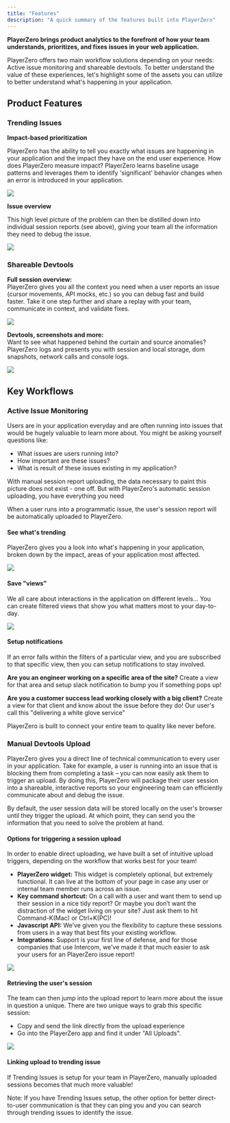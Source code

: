 ```yaml
---
title: "Features"
description: "A quick summary of the features built into PlayerZero"
---
```


**PlayerZero brings product analytics to the forefront of how your team
understands, prioritizes, and fixes issues in your web application.**

PlayerZero offers two main workflow solutions depending on your needs: Active
issue monitoring and shareable devtools. To better understand the value of these
experiences, let's highlight some of the assets you can utilize to better
understand what's happening in your application.

## Product Features

### Trending Issues

**Impact-based prioritization**

PlayerZero has the ability to tell you exactly what issues are happening in your
application and the impact they have on the end user experience. How does
PlayerZero measure impact? PlayerZero learns baseline usage patterns and
leverages them to identify 'significant' behavior changes when an error is
introduced in your application.

![](/images/Screen_Shot_2022-10-19_at_4.57.45_PM.png)

**Issue overview**

This high level picture of the problem can then be distilled down into
individual session reports (see above), giving your team all the information
they need to debug the issue.

![](/images/Screen_Shot_2022-10-19_at_4.59.58_PM.png)

### Shareable Devtools

**Full session overview:**  
PlayerZero gives you all the context you need when a user reports an issue
(cursor movements, API mocks, etc.) so you can debug fast and build faster. Take
it one step further and share a replay with your team, communicate in context,
and validate fixes.

![](/images/Screen_Shot_2022-10-19_at_5.02.12_PM.png)

**Devtools, screenshots and more:**  
Want to see what happened behind the curtain and source anomalies? PlayerZero
logs and presents you with session and local storage, dom snapshots, network
calls and console logs.

![](/images/Screen_Shot_2022-10-19_at_5.01.31_PM.png)

## Key Workflows

### Active Issue Monitoring

Users are in your application everyday and are often running into issues that
would be hugely valuable to learn more about. You might be asking yourself
questions like:

- What issues are users running into?
- How important are these issues?
- What is result of these issues existing in my application?

With manual session report uploading, the data necessary to paint this picture
does not exist - one off. But with PlayerZero's automatic session uploading, you
have everything you need

When a user runs into a programmatic issue, the user's session report will be
automatically uploaded to PlayerZero.

#### See what's trending

PlayerZero gives you a look into what's happening in your application, broken
down by the impact, areas of your application most affected.

![](/images/Screen_Shot_2022-08-22_at_4.27_1.png)

#### Save "views"

We all care about interactions in the application on different levels... You can
create filtered views that show you what matters most to your day-to-day.

![](/images/Screen_Shot_2022-08-22_at_4.24_1.png)

#### Setup notifications

If an error falls within the filters of a particular view, and you are
subscribed to that specific view, then you can setup notifications to stay
involved.

**Are you an engineer working on a specific area of the site?** Create a view
for that area and setup slack notification to bump you if something pops up!

**Are you a customer success lead working closely with a big client?** Create a
view for that client and know about the issue before they do! Our user's call
this "delivering a white glove service"

PlayerZero is built to connect your entire team to quality like never before.

### Manual Devtools Upload

PlayerZero gives you a direct line of technical communication to every user in
your application. Take for example, a user is running into an issue that is
blocking them from completing a task – you can now easily ask them to trigger an
upload. By doing this, PlayerZero will package their user session into a
shareable, interactive reports so your engineering team can efficiently
communicate about and debug the issue.

By default, the user session data will be stored locally on the user's browser
until they trigger the upload. At which point, they can send you the information
that you need to solve the problem at hand.

#### Options for triggering a session upload

In order to enable direct uploading, we have built a set of intuitive upload
triggers, depending on the workflow that works best for your team!

- **PlayerZero widget:** This widget is completely optional, but extremely
  functional. It can live at the bottom of your page in case any user or
  internal team member runs across an issue.
- **Key command shortcut:** On a call with a user and want them to send up their
  session in a nice tidy report? Or maybe you don’t want the distraction of the
  widget living on your site? Just ask them to hit Command-K(Mac) or Ctrl+K(PC)!
- **Javascript API:** We’ve given you the flexibility to capture these sessions
  from users in a way that best fits your existing workflow.
- **Integrations:** Support is your first line of defense, and for those
  companies that use Intercom, we’ve made it that much easier to ask your users
  for an PlayerZero issue report!

![](/images/Group_1653_1.png)

#### Retrieving the user's session

The team can then jump into the upload report to learn more about the issue in
question a unique. There are two unique ways to grab this specific session:

- Copy and send the link directly from the upload experience
- Go into the PlayerZero app and find it under "All Uploads".

![](/images/Group_1654.png)

#### Linking upload to trending issue

If Trending Issues is setup for your team in PlayerZero, manually uploaded
sessions becomes that much more valuable!

Note: If you have Trending Issues setup, the other option for better
direct-to-user communication is that they can ping you and you can search
through trending issues to identify the issue.
